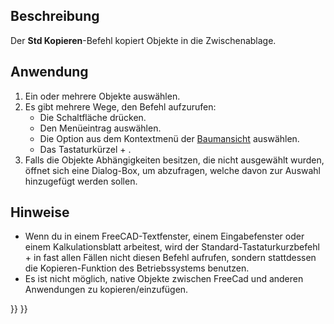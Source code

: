 <languages/>

{{Docnav/de
|[[Std_Cut/de|Ausschneiden]]
|[[Std_Paste/de|Einfügen]]
|[[Std_Edit_Menu/de|Std Bearbeiten-Menü]]
|IconL=Std_Cut.svg
|IconR=Std_Paste.svg
|IconC=Freecad.svg
}}

{{GuiCommand/de
|Name=Std Copy
|Name/de=Std Kopieren
|MenuLocation=Bearbeiten → Kopieren
|Shortcut={{KEY|Strg}}+{{KEY|C}}
|Workbenches=Alle
|SeeAlso=[[Std_Cut/de|Std Ausschneiden]], [[Std_Paste/de|Std Einfügen]], [[Std_DuplicateSelection/de|Std Auswahl duplizieren]]}}

<span id="Description"></span>
==Beschreibung== 

Der '''Std Kopieren'''-Befehl kopiert Objekte in die Zwischenablage.

<span id="Usage"></span>
==Anwendung== 

# Ein oder mehrere Objekte auswählen.
# Es gibt mehrere Wege, den Befehl aufzurufen:
#* Die Schaltfläche {{Button|[[Image:Std_Copy.svg|16px]] [[Std_Copy/de|Kopieren]]}} drücken.
#* Den Menüeintrag {{MenuCommand|Bearbeiten → [[Image:Std_Copy.svg|16px]] Kopieren}} auswählen.
#* Die Option {{MenuCommand|Bearbeiten → [[Image:Std_Copy.svg|16px]] Kopieren}} aus dem Kontextmenü der [[Tree_View/de|Baumansicht]] auswählen.
#* Das Tastaturkürzel {{KEY|Strg}} + {{KEY|C}}.
# Falls die Objekte Abhängigkeiten besitzen, die nicht ausgewählt wurden, öffnet sich eine Dialog-Box, um abzufragen, welche davon zur Auswahl hinzugefügt werden sollen.

<span id="Notes"></span>
==Hinweise==

* Wenn du in einem FreeCAD-Textfenster, einem Eingabefenster oder einem Kalkulationsblatt arbeitest, wird der Standard-Tastaturkurzbefehl {{KEY|Strg}}+{{KEY|C}} in fast allen Fällen nicht diesen Befehl aufrufen, sondern stattdessen die Kopieren-Funktion des Betriebssystems benutzen.
* Es ist nicht möglich, native Objekte zwischen FreeCad und anderen Anwendungen zu kopieren/einzufügen.


{{Docnav/de
|[[Std_Cut/de|Ausschneiden]]
|[[Std_Paste/de|Einfügen]]
|[[Std_Edit_Menu/de|Std Bearbeiten-Menü]]
|IconL=Std_Cut.svg
|IconR=Std_Paste.svg
|IconC=Freecad.svg
}}

{{Std_Base_navi{{#translation:}}}}
{{Userdocnavi{{#translation:}}}}